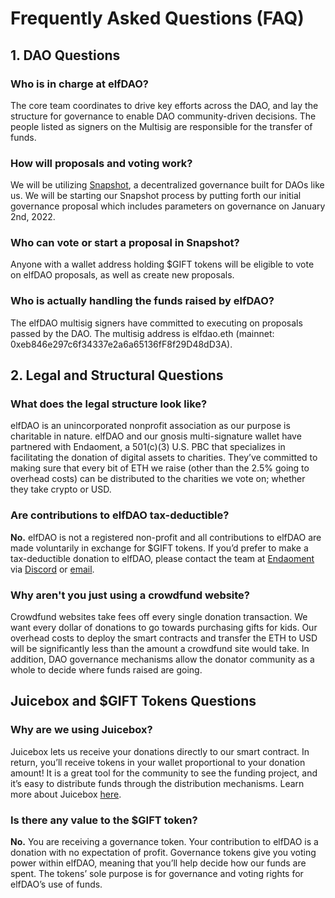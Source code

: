 # Frequently Asked Questions (FAQ)

## 1. DAO Questions

### Who is in charge at elfDAO?
The core team coordinates to drive key efforts across the DAO, and lay the structure for governance to enable DAO community-driven decisions. The people listed as signers on the Multisig are responsible for the transfer of funds.

### How will proposals and voting work?
We will be utilizing [Snapshot](https://snapshot.org/#/), a decentralized governance built for DAOs like us. We will be starting our Snapshot process by putting forth our initial governance proposal which includes parameters on governance on January 2nd, 2022.

### Who can vote or start a proposal in Snapshot?
Anyone with a wallet address holding $GIFT tokens will be eligible to vote on elfDAO proposals, as well as create new proposals.

### Who is actually handling the funds raised by elfDAO?
The elfDAO multisig signers have committed to executing on proposals passed by the DAO. The multisig address is elfdao.eth (mainnet: 0xeb846e297c6f34337e2a6a65136fF8f29D48dD3A).


## 2. Legal and Structural Questions

### What does the legal structure look like?
elfDAO is an unincorporated nonprofit association as our purpose is charitable in nature. elfDAO and our gnosis multi-signature wallet have partnered with Endaoment, a 501(c)(3) U.S. PBC that specializes in facilitating the donation of digital assets to charities. They’ve committed to making sure that every bit of ETH we raise (other than the 2.5% going to overhead costs) can be distributed to the charities we vote on; whether they take crypto or USD.

### Are contributions to elfDAO tax-deductible?
**No.** elfDAO is not a registered non-profit and all contributions to elfDAO are made voluntarily in exchange for $GIFT tokens. If you’d prefer to make a tax-deductible donation to elfDAO, please contact the team at [Endaoment](https://endaoment.org) via [Discord](http://discord.gg/endaoment) or [email](mailto:admin+elfdao@endaoment.org).

### Why aren't you just using a crowdfund website?
Crowdfund websites take fees off every single donation transaction. We want every dollar of donations to go towards purchasing gifts for kids. Our overhead costs to deploy the smart contracts and transfer the ETH to USD will be significantly less than the amount a crowdfund site would take. In addition, DAO governance mechanisms allow the donator community as a whole to decide where funds raised are going.

## Juicebox and $GIFT Tokens Questions

### Why are we using Juicebox?
Juicebox lets us receive your donations directly to our smart contract. In return, you’ll receive tokens in your wallet proportional to your donation amount! It is a great tool for the community to see the funding project, and it’s easy to distribute funds through the distribution mechanisms. Learn more about Juicebox [here](https://juicebox.money/#/).

### Is there any value to the $GIFT token?

**No.** You are receiving a governance token. Your contribution to elfDAO is a donation with no expectation of profit. Governance tokens give you voting power within elfDAO, meaning that you’ll help decide how our funds are spent. The tokens’ sole purpose is for governance and voting rights for elfDAO’s use of funds.
